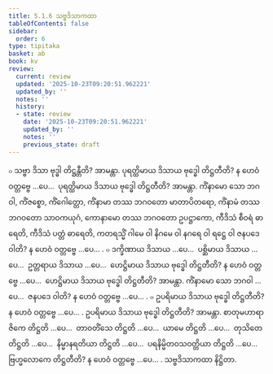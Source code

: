 ```yaml
---
title: 5.1.6 သဗ္ဗဒိသာကထာ
tableOfContents: false
sidebar:
  order: 6
type: tipitaka
basket: ab
book: kv
review:
  current: review
  updated: '2025-10-23T09:20:51.962221'
  updated_by: ''
  notes: ''
  history:
  - state: review
    date: '2025-10-23T09:20:51.962221'
    updated_by: ''
    notes: ''
    previous_state: draft
---
```



<ReviewStatus review={frontmatter.review} showDetails={true} />

<HypothesisAnnotation frontmatter={frontmatter} />

<DynamicBreadcrumb />

<Division number="886" book="kv" e="ch" v="32" p="439">

<Paragraph number="2720" book="kv">
๐ သဗ္ဗာ ဒိသာ ဗုဒ္ဓါ တိဋ္ဌန္တီတိ? အာမန္တာ. ပုရတ္ထိမာယ ဒိသာယ ဗုဒ္ဓေါ တိဋ္ဌတီတိ? န ဟေဝံ ဝတ္တဗ္ဗေ …ပေ…  ပုရတ္ထိမာယ ဒိသာယ ဗုဒ္ဓေါ တိဋ္ဌတီတိ? အာမန္တာ. ကိံနာမော သော ဘဂဝါ, ကိံဇစ္စော, ကိံဂေါတ္တော, ကိံနာမာ တဿ ဘဂဝတော မာတာပိတရော, ကိံနာမံ တဿ ဘဂဝတော သာဝကယုဂံ, ကောနာမော တဿ ဘဂဝတော ဥပဋ္ဌာကော, ကီဒိသံ စီဝရံ ဓာရေတိ, ကီဒိသံ ပတ္တံ ဓာရေတိ, ကတရသ္မိံ ဂါမေ ဝါ နိဂမေ ဝါ နဂရေ ဝါ ရဋ္ဌေ ဝါ ဇနပဒေ ဝါတိ? န ဟေဝံ ဝတ္တဗ္ဗေ …ပေ… .
</Paragraph>

<Paragraph number="2721" book="kv">
๐ ဒက္ခိဏာယ ဒိသာယ …ပေ…  ပစ္ဆိမာယ ဒိသာယ …ပေ…  ဥတ္တရာယ ဒိသာယ …ပေ…  ဟေဋ္ဌိမာယ ဒိသာယ ဗုဒ္ဓေါ တိဋ္ဌတီတိ? န ဟေဝံ ဝတ္တဗ္ဗေ …ပေ…  ဟေဋ္ဌိမာယ ဒိသာယ ဗုဒ္ဓေါ တိဋ္ဌတီတိ? အာမန္တာ. ကိံနာမော သော ဘဂဝါ …ပေ…  ဇနပဒေ ဝါတိ? န ဟေဝံ ဝတ္တဗ္ဗေ …ပေ… .
</Paragraph>

<Paragraph number="2722" book="kv">
๐ ဥပရိမာယ ဒိသာယ ဗုဒ္ဓေါ တိဋ္ဌတီတိ? န ဟေဝံ ဝတ္တဗ္ဗေ …ပေ… . ဥပရိမာယ ဒိသာယ ဗုဒ္ဓေါ တိဋ္ဌတီတိ? အာမန္တာ. စာတုမဟာရာဇိကေ တိဋ္ဌတိ …ပေ…  တာဝတိံသေ တိဋ္ဌတိ …ပေ…  ယာမေ တိဋ္ဌတိ …ပေ…  တုသိတေ တိဋ္ဌတိ …ပေ…  နိမ္မာနရတိယာ တိဋ္ဌတိ …ပေ…  ပရနိမ္မိတဝသဝတ္တိယာ တိဋ္ဌတိ …ပေ…  ဗြဟ္မလောကေ တိဋ္ဌတီတိ? န ဟေဝံ ဝတ္တဗ္ဗေ …ပေ… .

</Paragraph>
</Division>

<Paragraph number="2723" type="center" book="kv">
သဗ္ဗဒိသာကထာ နိဋ္ဌိတာ.
</Paragraph>
